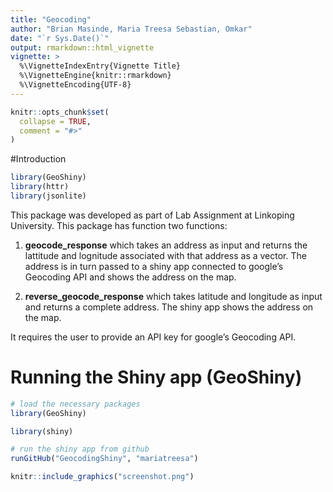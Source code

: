 ```yaml
---
title: "Geocoding"
author: "Brian Masinde, Maria Treesa Sebastian, Omkar"
date: "`r Sys.Date()`"
output: rmarkdown::html_vignette
vignette: >
  %\VignetteIndexEntry{Vignette Title}
  %\VignetteEngine{knitr::rmarkdown}
  %\VignetteEncoding{UTF-8}
---
```


```r
knitr::opts_chunk$set(
  collapse = TRUE,
  comment = "#>"
)
```

#Introduction
```r
library(GeoShiny)
library(httr)
library(jsonlite)
```

This package was developed as part of Lab Assignment at Linkoping University. This package has function two functions:

1.   **geocode_response** which takes an address as input and returns the lattitude and lognitude associated with that address as a vector. The address is in turn passed to a shiny app connected to google's Geocoding API and shows the address on the map.

2.   **reverse_geocode_response** which takes latitude and longitude as input and returns a complete address. The shiny app shows the address on the map. 


It requires the user to provide an API key for google's Geocoding API. 

# Running the Shiny app (GeoShiny)
```r
# load the necessary packages
library(GeoShiny)

library(shiny)

# run the shiny app from github
runGitHub("GeocodingShiny", "mariatreesa")
```

```r
knitr::include_graphics("screenshot.png")
```


